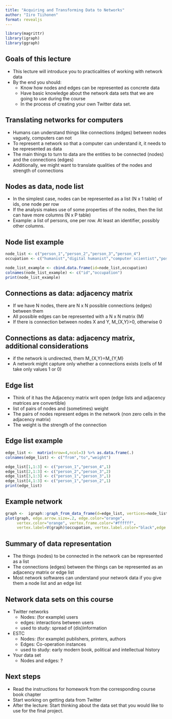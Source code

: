 ```yaml
---
title: "Acquiring and Transforming Data to Networks"
author: "Iiro Tiihonen"
format: revealjs
---
```


```r
library(magrittr)
library(igraph)
library(ggraph)
```

## Goals of this lecture

-   This lecture will introduce you to practicalities of working with network data
-   By the end you should:
    -   Know how nodes and edges can be represented as concrete data
    -   Have basic knowledge about the network data sets that we are going to use during the course
    -   In the process of creating your own Twitter data set.

## Translating networks for computers

-   Humans can understand things like connections (edges) between nodes vaguely, computers can not
-   To represent a network so that a computer can understand it, it needs to be represented as data
-   The main things to turn to data are the entities to be connected (nodes) and the connections (edges)
-   Additionally, we might want to translate qualities of the nodes and strength of connections

## Nodes as data, node list

-   In the simplest case, nodes can be represented as a list (N x 1 table) of ids, one node per row
-   If the analysis makes use of some properties of the nodes, then the list can have more columns (N x P table)
-   Example: a list of persons, one per row. At least an identifier, possibly other columns.

## Node list example

```r
node_list <- c("person_1","person_2","person_3","person_4") 
occupation <- c("humanist","digital humanist","computer scientist","post humanist")

node_list_example <- cbind.data.frame(id=node_list,occupation)
colnames(node_list_example) <- c("id","occupation")
print(node_list_example)
```

## Connections as data: adjacency matrix

-   If we have N nodes, there are N x N possible connections (edges) between them
-   All possible edges can be represented with a N x N matrix (M)
-   If there is connection between nodes X and Y, M\_{X,Y}\>0, otherwise 0

## Connections as data: adjacency matrix, additional considerations

-   if the network is undirected, them M\_{X,Y}=M\_{Y,M}
-   A network might capture only whether a connections exists (cells of M take only values 1 or 0)

## Edge list

-   Think of it has the Adjacency matrix writ open (edge lists and adjacency matrices are convertible)
-   list of pairs of nodes and (sometimes) weight
-   The pairs of nodes represent edges in the network (non zero cells in the adjacency matrix)
-   The weight is the strength of the connection

## Edge list example

```r

edge_list <-  matrix(nrow=4,ncol=3) %>% as.data.frame(.)
colnames(edge_list) <- c("from","to","weight")

edge_list[1,1:3] <- c("person_1","person_4",1) 
edge_list[2,1:3] <- c("person_2","person_3",2) 
edge_list[3,1:3] <- c("person_1","person_3",1) 
edge_list[4,1:3] <- c("person_1","person_2",1) 
print(edge_list)
```

## Example network

```r

graph <-  igraph::graph_from_data_frame(d=edge_list, vertices=node_list_example, directed = FALSE)
plot(graph, edge.arrow.size=.2, edge.color="orange",
     vertex.color="orange", vertex.frame.color="#ffffff",
     vertex.label=V(graph)$occupation, vertex.label.color="black",edge.width=E(graph)$weight)


```

## Summary of data representation

-   The things (nodes) to be connected in the network can be represented as a list
-   The connections (edges) between the things can be represented as an adjacency matrix or edge list
-   Most network softwares can understand your network data if you give them a node list and an edge list

## Network data sets on this course

-   Twitter networks
    -   Nodes: (for example) users
    -   edges: interactions between users
    -   used to study: spread of (dis)information
-   ESTC
    -   Nodes: (for example) publishers, printers, authors
    -   Edges: Co-operation instances
    -   used to study: early modern book, political and intellectual history
-   Your data set
    -   Nodes and edges: ?

## Next steps

-   Read the instructions for homework from the corresponding course book chapter
-   Start working on getting data from Twitter
-   After the lecture: Start thinking about the data set that you would like to use for the final project.
